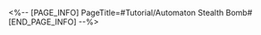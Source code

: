 <%-- [PAGE_INFO]
PageTitle=#Tutorial/Automaton Stealth Bomb#
[END_PAGE_INFO] --%>
{{Tutorial
|sort      = 806201
|title     = Automaton Stealth Bomb
|subtitle  = 
|type      = Adventure
|about     = 
|image1    = Tutorial Automaton Stealth Bomb 1.png{{subst:void|<!--$UPLOAD:<<SpriteOutput/TutorialPic/TutorialPage_806201.png>-<Tutorial Automaton Stealth Bomb 1.png>>}}
|text1     = When controlling the Automaton Stealth Bomb, press the {{Color|h|nobold=1|attack button}} to trigger self-detonation and stun {{Color|h|nobold=1|all enemies}} in the attack radius to complete the challenge
|image2    = Tutorial Automaton Stealth Bomb 2.png{{subst:void|<!--$UPLOAD:<<SpriteOutput/TutorialPic/TutorialPage_806202.png>-<Tutorial Automaton Stealth Bomb 2.png>>}}
|text2     = But if the Automaton fails to {{Color|h|nobold=1|stun all its enemies at once}} or is {{Color|h|nobold=1|discovered by enemies}}, the challenge will be failed and written off
|image3    = Tutorial Automaton Stealth Bomb 3.png{{subst:void|<!--$UPLOAD:<<SpriteOutput/TutorialPic/TutorialPage_806203.png>-<Tutorial Automaton Stealth Bomb 3.png>>}}
|text3     = Try to {{Color|h|nobold=1|avoid the enemy's line of sight}} and use {{Color|h|nobold=1|Sprint}} to approach your enemies and take them all down at once
}}